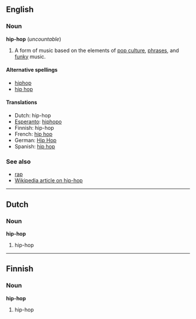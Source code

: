 ==English==
===Noun===
'''hip-hop''' (''uncountable'')

# A form of music based on the elements of [[pop culture]], [[phrase]]s, and [[funky]] music.

====Alternative spellings====<!-- please remove any which are utterly wrong -->
*[[hiphop]]
*[[hip hop]]

====Translations====
*Dutch: hip-hop
*[[Esperanto]]: [[hiphopo]]
*Finnish: hip-hop
*French: [[hip hop]]
*German: [[Hip Hop]]
*Spanish: [[hip hop]]

===See also===
*[[rap]]
*[[w:hip-hop|Wikipedia article on hip-hop]]

----

==Dutch==
===Noun===
'''hip-hop'''

# hip-hop

----

==Finnish==
===Noun===
'''hip-hop'''

# hip-hop